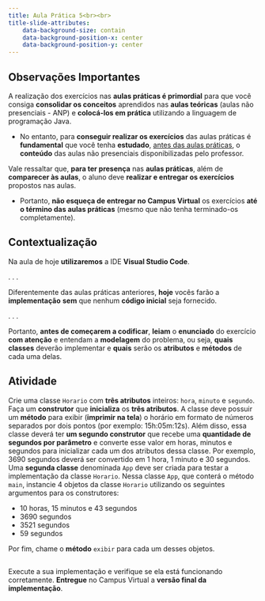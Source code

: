 ```yaml
---
title: Aula Prática 5<br><br>
title-slide-attributes:
    data-background-size: contain
    data-background-position-x: center
    data-background-position-y: center
---
```


## Observações Importantes {}
::: {.fontsize80}
::: {.nonincremental}

A realização dos exercícios nas **aulas práticas é primordial** para que você consiga **consolidar os conceitos** aprendidos nas **aulas teóricas** (aulas não presenciais - ANP) e **colocá-los em prática** utilizando a linguagem de programação Java.

- No entanto, para **conseguir realizar os exercícios** das aulas práticas é **fundamental** que você tenha **estudado**, [antes das aulas práticas]{.underline}, o **conteúdo** das aulas não presenciais disponibilizadas pelo professor. 

Vale ressaltar que, **para ter presença** nas **aulas práticas**, além de **comparecer às aulas**, o aluno deve **realizar e entregar os exercícios** propostos nas aulas.

- Portanto, **não esqueça de entregar no Campus Virtual** os exercícios **até o término das aulas práticas** (mesmo que não tenha terminado-os completamente).
:::
:::


## Contextualização

Na aula de hoje **utilizaremos** a IDE **Visual Studio Code**.

. . .

:::{.nonincremental}
Diferentemente das aulas práticas anteriores, **hoje** vocês farão a **implementação** **sem** que nenhum **código inicial** seja fornecido.
:::

. . .

:::{.nonincremental}
Portanto, **antes de começarem a codificar**, **leiam** o **enunciado** do exercício **com atenção** e entendam a **modelagem** do problema, ou seja, **quais** **classes** deverão implementar e **quais** serão os **atributos** e **métodos** de cada uma delas.
:::


## Atividade
:::{.nonincremental .fontsize80}
Crie uma classe `Horario` com **três atributos** inteiros: `hora`, `minuto` e `segundo`. Faça um **construtor** que **inicializa** os **três atributos**. A classe deve possuir um **método** para exibir (**imprimir na tela**) o horário em formato de números separados por dois pontos (por exemplo: 15h:05m:12s). Além disso, essa classe deverá ter **um segundo construtor** que recebe uma **quantidade de segundos por parâmetro** e converte esse valor em horas, minutos e segundos para inicializar cada um dos atributos dessa classe. Por exemplo, 3690 segundos deverá ser convertido em 1 hora, 1 minuto e 30 segundos. Uma **segunda classe** denominada `App` deve ser criada para testar a implementação da classe `Horario`. Nessa classe `App`, que conterá o método `main`, instancie 4 objetos da classe `Horario` utilizando os seguintes argumentos para os construtores: 

- 10 horas, 15 minutos e 43 segundos
- 3690 segundos
- 3521 segundos
- 59 segundos

Por fim, chame o **método** `exibir` para cada um desses objetos.
:::


## 
:::{.callout-warning title="Atenção" icon=false .fontsize90}
Execute a sua implementação e verifique se ela está funcionando corretamente. **Entregue** no Campus Virtual a **versão final da implementação**.
:::